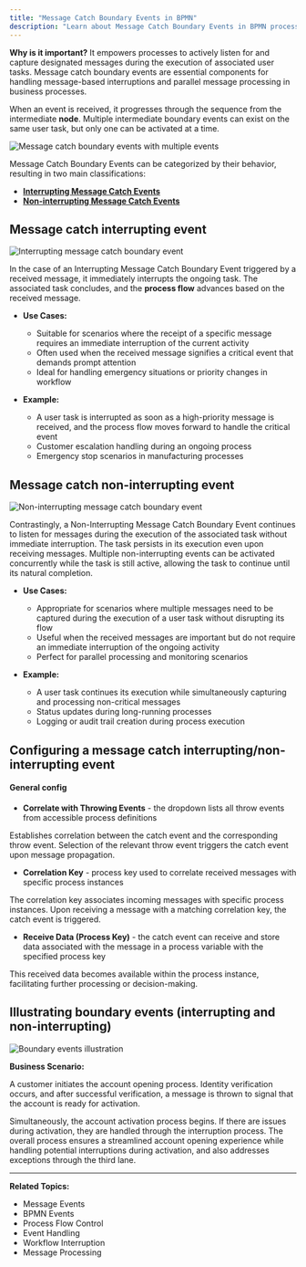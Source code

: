 ```yaml
---
title: "Message Catch Boundary Events in BPMN"
description: "Learn about Message Catch Boundary Events in BPMN processes - both interrupting and non-interrupting types. Understand how these boundary events handle message flows, event handling, and process interruption in workflow automation."
---
```


**Why is it important?** It empowers processes to actively listen for and capture designated messages during the execution of associated user tasks. Message catch boundary events are essential components for handling message-based interruptions and parallel message processing in business processes.

When an event is received, it progresses through the sequence from the intermediate **node**. Multiple intermediate boundary events can exist on the same user task, but only one can be activated at a time.

![Message catch boundary events with multiple events](https://s3.eu-west-1.amazonaws.com/docx.flowx.ai/release34/message_catch_boundary_multiple.png)

Message Catch Boundary Events can be categorized by their behavior, resulting in two main classifications:

* [**Interrupting Message Catch Events**](#message-catch-interrupting-event)  
* [**Non-interrupting Message Catch Events**](#message-catch-non-interrupting-event)

## Message catch interrupting event

<Frame>

![Interrupting message catch boundary event](https://s3.eu-west-1.amazonaws.com/docx.flowx.ai/building-blocks/node/message_catch_interrupting_event.png#center)

</Frame>

In the case of an Interrupting Message Catch Boundary Event triggered by a received message, it immediately interrupts the ongoing task. The associated task concludes, and the **process flow** advances based on the received message. 

- **Use Cases:**
  - Suitable for scenarios where the receipt of a specific message requires an immediate interruption of the current activity
  - Often used when the received message signifies a critical event that demands prompt attention
  - Ideal for handling emergency situations or priority changes in workflow


- **Example:**
  - A user task is interrupted as soon as a high-priority message is received, and the process flow moves forward to handle the critical event
  - Customer escalation handling during an ongoing process
  - Emergency stop scenarios in manufacturing processes


## Message catch non-interrupting event

<div className = "image-scaled">

![Non-interrupting message catch boundary event](https://s3.eu-west-1.amazonaws.com/docx.flowx.ai/building-blocks/node/%20message_catch_non_interrupting.png#center)

</div>

Contrastingly, a Non-Interrupting Message Catch Boundary Event continues to listen for messages during the execution of the associated task without immediate interruption. The task persists in its execution even upon receiving messages. Multiple non-interrupting events can be activated concurrently while the task is still active, allowing the task to continue until its natural completion.

- **Use Cases:**
  - Appropriate for scenarios where multiple messages need to be captured during the execution of a user task without disrupting its flow
  - Useful when the received messages are important but do not require an immediate interruption of the ongoing activity
  - Perfect for parallel processing and monitoring scenarios

- **Example:**
  - A user task continues its execution while simultaneously capturing and processing non-critical messages
  - Status updates during long-running processes
  - Logging or audit trail creation during process execution

## Configuring a message catch interrupting/non-interrupting event

#### General config

* **Correlate with Throwing Events** - the dropdown lists all throw events from accessible process definitions

<Info>
Establishes correlation between the catch event and the corresponding throw event. Selection of the relevant throw event triggers the catch event upon message propagation.
</Info>

* **Correlation Key** - process key used to correlate received messages with specific process instances

<Info>
The correlation key associates incoming messages with specific process instances. Upon receiving a message with a matching correlation key, the catch event is triggered.
</Info>

* **Receive Data (Process Key)** - the catch event can receive and store data associated with the message in a process variable with the specified process key


<Info>
This received data becomes available within the process instance, facilitating further processing or decision-making.
</Info>


## Illustrating boundary events (interrupting and non-interrupting)

![Boundary events illustration](https://s3.eu-west-1.amazonaws.com/docx.flowx.ai/release34/boundary_multiple.png)

**Business Scenario:**

A customer initiates the account opening process. Identity verification occurs, and after successful verification, a message is thrown to signal that the account is ready for activation. 

Simultaneously, the account activation process begins. If there are issues during activation, they are handled through the interruption process. The overall process ensures a streamlined account opening experience while handling potential interruptions during activation, and also addresses exceptions through the third lane.

---
**Related Topics:**
- Message Events
- BPMN Events
- Process Flow Control
- Event Handling
- Workflow Interruption
- Message Processing</fileContent>
</invoke>